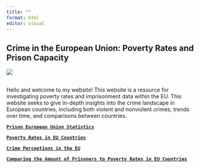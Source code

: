 ```yaml
---
title: ""
format: html
editor: visual
---
```


## Crime in the European Union: Poverty Rates and Prison Capacity

![](EUhandcuffs.jpg)

## 

Hello and welcome to my website! This website is a resource for investigating poverty rates and imprisonment data within the EU. This website seeks to give in-depth insights into the crime landscape in European countries, including both violent and nonviolent crimes, trends over time, and comparisons between countries.

[**`Prison European Union Statistics`**](HarrisWebsitePage1.html)

[**`Poverty Rates in EU Countries`**](HarrisWebsitePage2.html)

[**`Crime Perceptions in the EU`**](HarrisWebsitePage3.html)

[**`Comparing the Amount of Prisoners to Poverty Rates in EU Countries`**](HarrisWebsitePage4.html)
